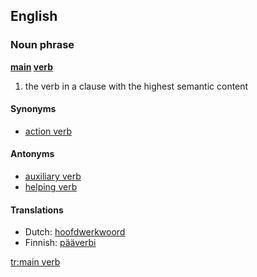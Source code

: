 ==English==

===Noun phrase===
'''[[main]] [[verb]]'''

# {{grammar}} the verb in a clause with the highest semantic content

====Synonyms====
*[[action verb]]

====Antonyms====
*[[auxiliary verb]]
*[[helping verb]]

====Translations====
*Dutch: [[hoofdwerkwoord]] {{n}}
*Finnish: [[pääverbi]]

[[tr:main verb]]
